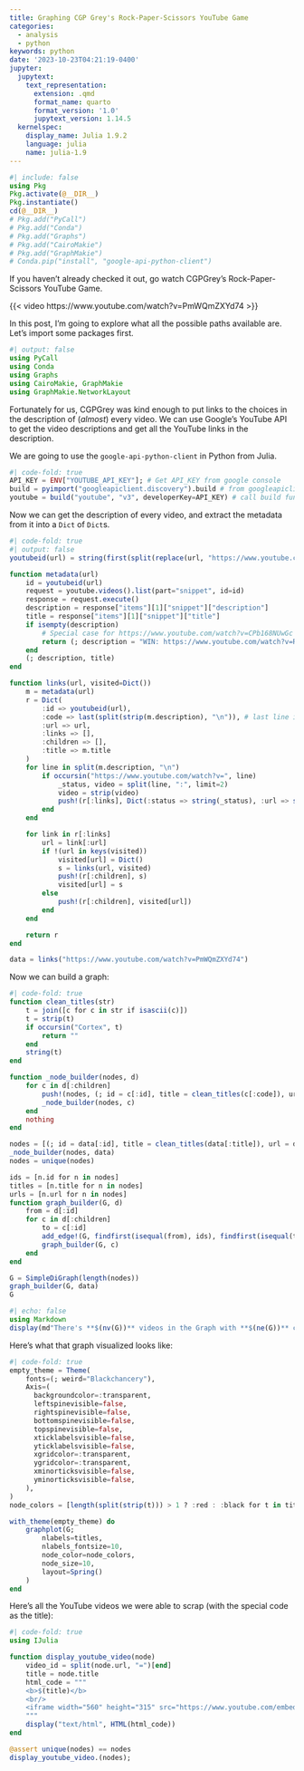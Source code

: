 ```yaml
---
title: Graphing CGP Grey's Rock-Paper-Scissors YouTube Game
categories:
  - analysis
  - python
keywords: python
date: '2023-10-23T04:21:19-0400'
jupyter:
  jupytext:
    text_representation:
      extension: .qmd
      format_name: quarto
      format_version: '1.0'
      jupytext_version: 1.14.5
  kernelspec:
    display_name: Julia 1.9.2
    language: julia
    name: julia-1.9
---
```


```julia
#| include: false
using Pkg
Pkg.activate(@__DIR__)
Pkg.instantiate()
cd(@__DIR__)
# Pkg.add("PyCall")
# Pkg.add("Conda")
# Pkg.add("Graphs")
# Pkg.add("CairoMakie")
# Pkg.add("GraphMakie")
# Conda.pip("install", "google-api-python-client")
```

If you haven't already checked it out, go watch CGPGrey's Rock-Paper-Scissors YouTube Game.

{{< video https://www.youtube.com/watch?v=PmWQmZXYd74 >}}

In this post, I'm going to explore what all the possible paths available are.
Let's import some packages first.

```julia
#| output: false
using PyCall
using Conda
using Graphs
using CairoMakie, GraphMakie
using GraphMakie.NetworkLayout
```

Fortunately for us, CGPGrey was kind enough to put links to the choices in the
description of (_almost_) every video.
We can use Google's YouTube API to get the video descriptions and get all the YouTube
links in the description.

We are going to use the `google-api-python-client` in Python from Julia.

```julia
#| code-fold: true
API_KEY = ENV["YOUTUBE_API_KEY"]; # Get API_KEY from google console
build = pyimport("googleapiclient.discovery").build # from googleapiclient.discovery import build
youtube = build("youtube", "v3", developerKey=API_KEY) # call build function in Python
```

Now we can get the description of every video, and extract the metadata from it into a `Dict` of `Dict`s.

```julia
#| code-fold: true
#| output: false
youtubeid(url) = string(first(split(replace(url, "https://www.youtube.com/watch?v="=>""), "&t")))

function metadata(url)
    id = youtubeid(url)
    request = youtube.videos().list(part="snippet", id=id)
    response = request.execute()
    description = response["items"][1]["snippet"]["description"]
    title = response["items"][1]["snippet"]["title"]
    if isempty(description)
        # Special case for https://www.youtube.com/watch?v=CPb168NUwGc (description for this is empty)
        return (; description = "WIN: https://www.youtube.com/watch?v=RVLUX6BUEJI\nLOSE / DRAW: https://www.youtube.com/watch?v=jDQqv3zkbIQ\n\n🌐 Website: https://www.cgpgrey.com\n💖 Patreon: https://www.patreon.com/cgpgrey \n📒 Cortex: http://www.cortexbrand.com\n\n\n\n\n⛔️ Ah01F ✅", title = "🔴")
    end
    (; description, title)
end

function links(url, visited=Dict())
    m = metadata(url)
    r = Dict(
        :id => youtubeid(url),
        :code => last(split(strip(m.description), "\n")), # last line is a special code
        :url => url,
        :links => [],
        :children => [],
        :title => m.title
    )
    for line in split(m.description, "\n")
        if occursin("https://www.youtube.com/watch?v=", line)
            _status, video = split(line, ":", limit=2)
            video = strip(video)
            push!(r[:links], Dict(:status => string(_status), :url => string(video)))
        end
    end

    for link in r[:links]
        url = link[:url]
        if !(url in keys(visited))
            visited[url] = Dict()
            s = links(url, visited)
            push!(r[:children], s)
            visited[url] = s
        else
            push!(r[:children], visited[url])
        end
    end

    return r
end
```

```julia
data = links("https://www.youtube.com/watch?v=PmWQmZXYd74")
```

Now we can build a graph:

```julia
#| code-fold: true
function clean_titles(str)
    t = join([c for c in str if isascii(c)])
    t = strip(t)
    if occursin("Cortex", t)
        return ""
    end
    string(t)
end

function _node_builder(nodes, d)
    for c in d[:children]
        push!(nodes, (; id = c[:id], title = clean_titles(c[:code]), url = c[:url]))
        _node_builder(nodes, c)
    end
    nothing
end

nodes = [(; id = data[:id], title = clean_titles(data[:title]), url = data[:url])]
_node_builder(nodes, data)
nodes = unique(nodes)

ids = [n.id for n in nodes]
titles = [n.title for n in nodes]
urls = [n.url for n in nodes]
function graph_builder(G, d)
    from = d[:id]
    for c in d[:children]
        to = c[:id]
        add_edge!(G, findfirst(isequal(from), ids), findfirst(isequal(to), ids))
        graph_builder(G, c)
    end
end

G = SimpleDiGraph(length(nodes))
graph_builder(G, data)
G
```

```julia
#| echo: false
using Markdown
display(md"There's **$(nv(G))** videos in the Graph with **$(ne(G))** connections between the videos.")
```

Here's what that graph visualized looks like:

```julia
#| code-fold: true
empty_theme = Theme(
    fonts=(; weird="Blackchancery"),
    Axis=(
      backgroundcolor=:transparent,
      leftspinevisible=false,
      rightspinevisible=false,
      bottomspinevisible=false,
      topspinevisible=false,
      xticklabelsvisible=false,
      yticklabelsvisible=false,
      xgridcolor=:transparent,
      ygridcolor=:transparent,
      xminorticksvisible=false,
      yminorticksvisible=false,
    ),
)
node_colors = [length(split(strip(t))) > 1 ? :red : :black for t in titles] # If there's a space it is probably a unique name

with_theme(empty_theme) do
    graphplot(G;
        nlabels=titles,
        nlabels_fontsize=10,
        node_color=node_colors,
        node_size=10,
        layout=Spring()
    )
end
```

Here's all the YouTube videos we were able to scrap (with the special code as the title):

```julia
#| code-fold: true
using IJulia

function display_youtube_video(node)
    video_id = split(node.url, "=")[end]
    title = node.title
    html_code = """
    <b>$(title)</b>
    <br/>
    <iframe width="560" height="315" src="https://www.youtube.com/embed/$video_id" frameborder="0" allowfullscreen></iframe>
    """
    display("text/html", HTML(html_code))
end

@assert unique(nodes) == nodes
display_youtube_video.(nodes);
```
